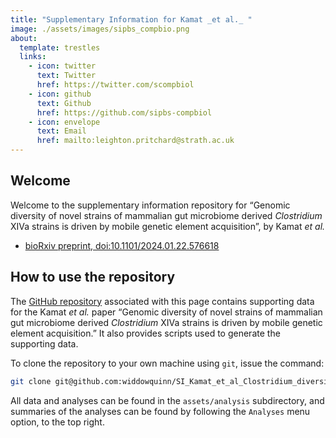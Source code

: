 ```yaml
---
title: "Supplementary Information for Kamat _et al._ "
image: ./assets/images/sipbs_compbio.png
about:
  template: trestles
  links:
    - icon: twitter
      text: Twitter
      href: https://twitter.com/scompbiol
    - icon: github
      text: Github
      href: https://github.com/sipbs-compbiol
    - icon: envelope
      text: Email
      href: mailto:leighton.pritchard@strath.ac.uk
---
```


## Welcome

Welcome to the supplementary information repository for "Genomic diversity of novel strains of mammalian gut microbiome derived _Clostridium_ XIVa strains is driven by mobile genetic element acquisition", by Kamat _et al._

- [bioRxiv preprint, doi:10.1101/2024.01.22.576618 ](https://www.biorxiv.org/content/10.1101/2024.01.22.576618v1)

## How to use the repository

The [GitHub repository](https://github.com/widdowquinn/SI_Kamat_et_al_Clostridium_diversity) associated with this page contains supporting data for the Kamat _et al._ paper "Genomic diversity of novel strains of mammalian gut microbiome derived _Clostridium_ XIVa strains is driven by mobile genetic element acquisition." It also provides scripts used to generate the supporting data.

To clone the repository to your own machine using `git`, issue the command:

```bash
git clone git@github.com:widdowquinn/SI_Kamat_et_al_Clostridium_diversity
```

All data and analyses can be found in the `assets/analysis` subdirectory, and summaries of the analyses can be found by following the `Analyses` menu option, to the top right.
